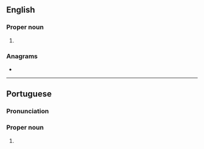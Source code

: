 {{also|teresina}}
==English==

===Proper noun===
{{en-proper noun}}

# {{place|en|municipality/state capital|s/Piauí|c/Brazil}}

===Anagrams===
* {{anagrams|en|a=aeeinrst|Teresian|arenites|arsenite|resinate|sin eater|sin-eater|stearine|trainees}}

----

==Portuguese==

===Pronunciation===
{{pt-IPA}}

===Proper noun===
{{pt-proper noun}}

# {{place|pt|municipality/state capital|s/Piauí|c/Brazil}}